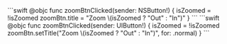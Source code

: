 <PlatformWrapper platform="macos">
```swift
@objc func zoomBtnClicked(sender: NSButton!) {
    isZoomed = !isZoomed
    zoomBtn.title = "Zoom \(isZoomed ? "Out" : "In")"
}
```
</PlatformWrapper>
<PlatformWrapper platform="ios">
```swift
@objc func zoomBtnClicked(sender: UIButton!) {
    isZoomed = !isZoomed
    zoomBtn.setTitle("Zoom \(isZoomed ? "Out" : "In")", for: .normal)
}
```
</PlatformWrapper>